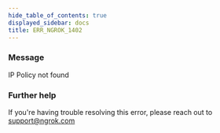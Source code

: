 ```yaml
---
hide_table_of_contents: true
displayed_sidebar: docs
title: ERR_NGROK_1402
---
```


### Message

IP Policy not found

<ErrorDetails />

### Further help

If you're having trouble resolving this error, please reach out to [support@ngrok.com](mailto:support@ngrok.com?subject=Help%20with%20ERR_NGROK_1402)
